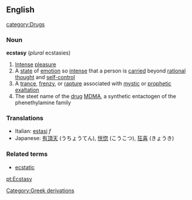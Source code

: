 ==English==
[[category:Drugs]]
===Noun===
{{wikipedia}}
'''ecstasy''' (''plural'' ecstasies)
#[[Intense]] [[pleasure]]
#A [[state]] of [[emotion]] so [[intense]] that a person is [[carried]] beyond [[rational]] [[thought]] and [[self-control]]
#A [[trance]], [[frenzy]], or [[rapture]] associated with [[mystic]] or [[prophetic]] [[exaltation]]
#The steet name of the [[drug]] [[MDMA]], a synthetic entactogen of the phenethylamine family

===Translations===
*Italian: [[estasi]] ''f''
*Japanese: [[有頂天]] (うちょうてん), [[恍惚]] (こうこつ), [[狂喜]] (きょうき)

===Related terms===
*[[ecstatic]]

[[Category:Greek derivations]]
[[pt:Ecstasy]]